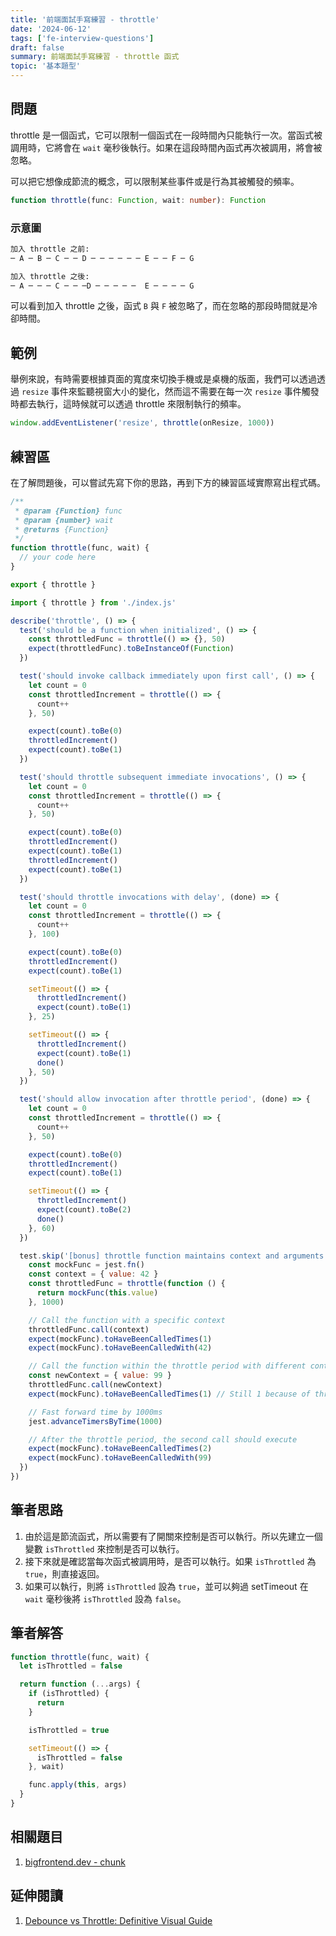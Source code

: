 ```yaml
---
title: '前端面試手寫練習 - throttle'
date: '2024-06-12'
tags: ['fe-interview-questions']
draft: false
summary: 前端面試手寫練習 - throttle 函式
topic: '基本題型'
---
```


## 問題

throttle 是一個函式，它可以限制一個函式在一段時間內只能執行一次。當函式被調用時，它將會在 `wait` 毫秒後執行。如果在這段時間內函式再次被調用，將會被忽略。

可以把它想像成節流的概念，可以限制某些事件或是行為其被觸發的頻率。

```typescript
function throttle(func: Function, wait: number): Function
```

### 示意圖

```bash
加入 throttle 之前:
─ A ─ B ─ C ─ ─ D ─ ─ ─ ─ ─ ─ E ─ ─ F ─ G

加入 throttle 之後:
─ A ─ ─ ─ C ─ ─ ─D ─ ─ ─ ─ ─  E ─ ─ ─ ─ G
```

可以看到加入 throttle 之後，函式 `B` 與 `F` 被忽略了，而在忽略的那段時間就是冷卻時間。

## 範例

舉例來說，有時需要根據頁面的寬度來切換手機或是桌機的版面，我們可以透過透過 `resize` 事件來監聽視窗大小的變化，然而這不需要在每一次 `resize` 事件觸發時都去執行，這時候就可以透過 throttle 來限制執行的頻率。

```javascript
window.addEventListener('resize', throttle(onResize, 1000))
```

## 練習區

在了解問題後，可以嘗試先寫下你的思路，再到下方的練習區域實際寫出程式碼。

<Sandpack lang="test-ts" activeFile="index.js" showTests={true}>

```js file=index.js
/**
 * @param {Function} func
 * @param {number} wait
 * @returns {Function}
 */
function throttle(func, wait) {
  // your code here
}

export { throttle }
```

```js file=throttle.test.js hidden=true
import { throttle } from './index.js'

describe('throttle', () => {
  test('should be a function when initialized', () => {
    const throttledFunc = throttle(() => {}, 50)
    expect(throttledFunc).toBeInstanceOf(Function)
  })

  test('should invoke callback immediately upon first call', () => {
    let count = 0
    const throttledIncrement = throttle(() => {
      count++
    }, 50)

    expect(count).toBe(0)
    throttledIncrement()
    expect(count).toBe(1)
  })

  test('should throttle subsequent immediate invocations', () => {
    let count = 0
    const throttledIncrement = throttle(() => {
      count++
    }, 50)

    expect(count).toBe(0)
    throttledIncrement()
    expect(count).toBe(1)
    throttledIncrement()
    expect(count).toBe(1)
  })

  test('should throttle invocations with delay', (done) => {
    let count = 0
    const throttledIncrement = throttle(() => {
      count++
    }, 100)

    expect(count).toBe(0)
    throttledIncrement()
    expect(count).toBe(1)

    setTimeout(() => {
      throttledIncrement()
      expect(count).toBe(1)
    }, 25)

    setTimeout(() => {
      throttledIncrement()
      expect(count).toBe(1)
      done()
    }, 50)
  })

  test('should allow invocation after throttle period', (done) => {
    let count = 0
    const throttledIncrement = throttle(() => {
      count++
    }, 50)

    expect(count).toBe(0)
    throttledIncrement()
    expect(count).toBe(1)

    setTimeout(() => {
      throttledIncrement()
      expect(count).toBe(2)
      done()
    }, 60)
  })

  test.skip('[bonus] throttle function maintains context and arguments', () => {
    const mockFunc = jest.fn()
    const context = { value: 42 }
    const throttledFunc = throttle(function () {
      return mockFunc(this.value)
    }, 1000)

    // Call the function with a specific context
    throttledFunc.call(context)
    expect(mockFunc).toHaveBeenCalledTimes(1)
    expect(mockFunc).toHaveBeenCalledWith(42)

    // Call the function within the throttle period with different context
    const newContext = { value: 99 }
    throttledFunc.call(newContext)
    expect(mockFunc).toHaveBeenCalledTimes(1) // Still 1 because of throttling

    // Fast forward time by 1000ms
    jest.advanceTimersByTime(1000)

    // After the throttle period, the second call should execute
    expect(mockFunc).toHaveBeenCalledTimes(2)
    expect(mockFunc).toHaveBeenCalledWith(99)
  })
})
```

</Sandpack>

## 筆者思路

1. 由於這是節流函式，所以需要有了開關來控制是否可以執行。所以先建立一個變數 `isThrottled` 來控制是否可以執行。
2. 接下來就是確認當每次函式被調用時，是否可以執行。如果 `isThrottled` 為 `true`，則直接返回。
3. 如果可以執行，則將 `isThrottled` 設為 `true`，並可以夠過 setTimeout 在 `wait` 毫秒後將 `isThrottled` 設為 `false`。

## 筆者解答

```javascript
function throttle(func, wait) {
  let isThrottled = false

  return function (...args) {
    if (isThrottled) {
      return
    }

    isThrottled = true

    setTimeout(() => {
      isThrottled = false
    }, wait)

    func.apply(this, args)
  }
}
```

## 相關題目

1. [bigfrontend.dev - chunk](https://bigfrontend.dev/problem/implement-lodash-chunk)

## 延伸閱讀

1. [Debounce vs Throttle: Definitive Visual Guide](https://kettanaito.com/blog/debounce-vs-throttle)
